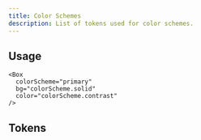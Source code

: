 ```yaml
---
title: Color Schemes
description: List of tokens used for color schemes.
---
```


## Usage

```tsx
<Box
  colorScheme="primary"
  bg="colorScheme.solid"
  color="colorScheme.contrast"
/>
```

## Tokens

<SemanticTokensTable token="colorSchemes" />
